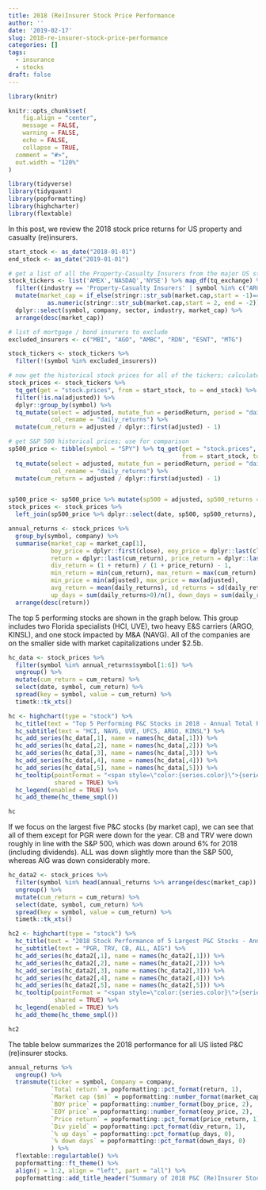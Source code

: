 ```yaml
---
title: 2018 (Re)Insurer Stock Price Performance
author: ''
date: '2019-02-17'
slug: 2018-re-insurer-stock-price-performance
categories: []
tags:
  - insurance
  - stocks
draft: false
---
```


```r

library(knitr)

knitr::opts_chunk$set(
	fig.align = "center",
	message = FALSE,
	warning = FALSE,
	echo = FALSE,
	collapse = TRUE,
  comment = "#>",
  out.width = "120%"
)

library(tidyverse)
library(tidyquant)
library(popformatting)
library(highcharter)
library(flextable)
```

In this post, we review the 2018 stock price returns for US property and casualty (re)insurers. 

```r

start_stock <- as_date("2018-01-01")
end_stock <- as_date("2019-01-01")

# get a list of all the Property-Casualty Insurers from the major US stock exchanges
stock_tickers <- list('AMEX','NASDAQ','NYSE') %>% map_df(tq_exchange) %>% 
  filter((industry == 'Property-Casualty Insurers' | symbol %in% c("ARGO", "ERIE", "AIZ")) & !is.na(market.cap)) %>%
  mutate(market_cap = if_else(stringr::str_sub(market.cap,start = -1)=="M",1e6,1e9) *
           as.numeric(stringr::str_sub(market.cap,start = 2, end = -2))) %>%
  dplyr::select(symbol, company, sector, industry, market_cap) %>%
  arrange(desc(market_cap))

# list of mortgage / bond insurers to exclude
excluded_insurers <- c("MBI", "AGO", "AMBC", "RDN", "ESNT", "MTG")

stock_tickers <- stock_tickers %>% 
  filter(!(symbol %in% excluded_insurers))

# now get the historical stock prices for all of the tickers; calculate daily returns
stock_prices <- stock_tickers %>% 
  tq_get(get = "stock.prices", from = start_stock, to = end_stock) %>% 
  filter(!is.na(adjusted)) %>% 
  dplyr::group_by(symbol) %>%
  tq_mutate(select = adjusted, mutate_fun = periodReturn, period = "daily", type = "arithmetic", 
            col_rename = "daily_returns") %>% 
  mutate(cum_return = adjusted / dplyr::first(adjusted) - 1)

# get S&P 500 historical prices; use for comparison
sp500_price <- tibble(symbol = "SPY") %>% tq_get(get = "stock.prices", 
                                                 from = start_stock, to = end_stock) %>%
  tq_mutate(select = adjusted, mutate_fun = periodReturn, period = "daily", type = "arithmetic", 
            col_rename = "daily_returns") %>% 
  mutate(cum_return = adjusted / dplyr::first(adjusted) - 1)


sp500_price <- sp500_price %>% mutate(sp500 = adjusted, sp500_returns = daily_returns)
stock_prices <- stock_prices %>% 
  left_join(sp500_price %>% dplyr::select(date, sp500, sp500_returns), by = "date")
```

```r
annual_returns <- stock_prices %>%
  group_by(symbol, company) %>% 
  summarise(market_cap = market_cap[1], 
            boy_price = dplyr::first(close), eoy_price = dplyr::last(close),
            return = dplyr::last(cum_return), price_return = dplyr::last(close) / dplyr::first(close) - 1,
            div_return = (1 + return) / (1 + price_return) - 1,
            min_return = min(cum_return), max_return = max(cum_return),
            min_price = min(adjusted), max_price = max(adjusted), 
            avg_return = mean(daily_returns), sd_returns = sd(daily_returns),
            up_days = sum(daily_returns>0)/n(), down_days = sum(daily_returns<0)/n()) %>% 
  arrange(desc(return))
```

The top 5 performing stocks are shown in the graph below. This group includes two Florida specialists (HCI, UVE), two heavy E&S carriers (ARGO, KINSL), and one stock impacted by M&A (NAVG). All of the companies are on the smaller side with market capitalizations under $2.5b. 

```r
hc_data <- stock_prices %>% 
  filter(symbol %in% annual_returns$symbol[1:6]) %>%
  ungroup() %>% 
  mutate(cum_return = cum_return) %>% 
  select(date, symbol, cum_return) %>% 
  spread(key = symbol, value = cum_return) %>% 
  timetk::tk_xts()

hc <- highchart(type = "stock") %>% 
  hc_title(text = "Top 5 Performing P&C Stocks in 2018 - Annual Total Return") %>% 
  hc_subtitle(text = "HCI, NAVG, UVE, UFCS, ARGO, KINSL") %>% 
  hc_add_series(hc_data[,1], name = names(hc_data[,1])) %>% 
  hc_add_series(hc_data[,2], name = names(hc_data[,2])) %>%
  hc_add_series(hc_data[,3], name = names(hc_data[,3])) %>%
  hc_add_series(hc_data[,4], name = names(hc_data[,4])) %>%
  hc_add_series(hc_data[,5], name = names(hc_data[,5])) %>%
  hc_tooltip(pointFormat = "<span style=\"color:{series.color}\">{series.name}</span>:<b>{point.y:.3f}</b><br/>",
             shared = TRUE) %>% 
  hc_legend(enabled = TRUE) %>% 
  hc_add_theme(hc_theme_smpl())

hc
```

If we focus on the largest five P&C stocks (by market cap), we can see that all of them except for PGR were down for the year. CB and TRV were down roughly in line with the S&P 500, which was down around 6% for 2018 (including dividends). ALL was down slightly more than the S&P 500, whereas AIG was down considerably more. 

```r
hc_data2 <- stock_prices %>% 
  filter(symbol %in% head(annual_returns %>% arrange(desc(market_cap)) %>% pull(symbol),5)) %>%
  ungroup() %>% 
  mutate(cum_return = cum_return) %>% 
  select(date, symbol, cum_return) %>% 
  spread(key = symbol, value = cum_return) %>% 
  timetk::tk_xts()

hc2 <- highchart(type = "stock") %>% 
  hc_title(text = "2018 Stock Performance of 5 Largest P&C Stocks - Annual Total Return") %>% 
  hc_subtitle(text = "PGR, TRV, CB, ALL, AIG") %>% 
  hc_add_series(hc_data2[,1], name = names(hc_data2[,1])) %>% 
  hc_add_series(hc_data2[,2], name = names(hc_data2[,2])) %>%
  hc_add_series(hc_data2[,3], name = names(hc_data2[,3])) %>%
  hc_add_series(hc_data2[,4], name = names(hc_data2[,4])) %>%
  hc_add_series(hc_data2[,5], name = names(hc_data2[,5])) %>%
  hc_tooltip(pointFormat = "<span style=\"color:{series.color}\">{series.name}</span>:<b>{point.y:.3f}</b><br/>",
             shared = TRUE) %>% 
  hc_legend(enabled = TRUE) %>% 
  hc_add_theme(hc_theme_smpl())

hc2
```

The table below summarizes the 2018 performance for all US listed P&C (re)insurer stocks. 

```r
annual_returns %>%
  ungroup() %>% 
  transmute(ticker = symbol, Company = company, 
            `Total return` = popformatting::pct_format(return, 1),
            `Market cap ($m)` = popformatting::number_format(market_cap / 1e6, 0),
            `BOY price` = popformatting::number_format(boy_price, 2),
            `EOY price` = popformatting::number_format(eoy_price, 2),
            `Price return` = popformatting::pct_format(price_return, 1),
            `Div yield` = popformatting::pct_format(div_return, 1),
            `% up days` = popformatting::pct_format(up_days, 0),
            `% down days` = popformatting::pct_format(down_days, 0)
            ) %>% 
  flextable::regulartable() %>% 
  popformatting::ft_theme() %>% 
  align(j = 1:2, align = "left", part = "all") %>% 
  popformatting::add_title_header("Summary of 2018 P&C (Re)Insurer Stock Performance")
```

